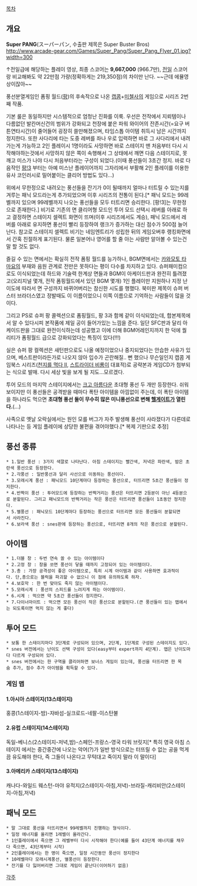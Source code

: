 [[목차]]


== 개요 ==

'''Super PANG'''(スーパーパン, 수출판 제목은 Super Buster Bros)
http://www.arcade-gear.com/Games/Super_Pang/Super_Pang_Flyer_01.jpg?width=300

{{{#!html
<script type="text/javascript" src="http://ext.nicovideo.jp/thumb_watch/sm10502726"></script><noscript><a href="http://www.nicovideo.jp/watch/sm10502726">【ニコニコ動画】スーパーパン （カプコン／ミッチェル・1990.11） ツアーモード</a></noscript>
}}}
↑전일급에 해당하는 플레이 영상, 최종 스코어는 '''9,667,000''' (966.7만), [[전일]] 스코어랑 비교해봐도 약 22만점 가량(정확하게는 219,350점)의 차이만 난다. ~~근데 에뮬영상이잖아~~

풍선분열게임인 폼핑 월드([[팡]])의 후속작으로 나온 [[캡콤]]+[[미첼]]사의 게임으로 시리즈 2번째 작품.

기본 룰은 동일하지만 시스템적으로 엄청난 진화를 이룩. 우선은 전작에서 지뢰템이나 다름없던 발칸머신건의 범위가 강화되고 천장에 붙은 파워 와이어의 잔존시간(=요구 버튼연타시간)이 줄어들어 굉장히 쓸만해졌으며, 타임스톱 아이템 취득시 남은 시간까지 정지한다. 또한 사다리에 타는 도중 레버를 좌나 우로 입력하면 바로 그 사다리에서 내려가는게 가능하고 2인 플레이시 1명이라도 사망하면 바로 스테이지 맨 처음부터 다시 시작해야하는것에서 사망하지 않은 쪽이 속행해서 그 상태에서 깨면 다음 스테이지로, 못 깨고 미스가 나야 다시 처음부터라는 구성이 되었다.(이때 풍선들이 3초간 정지. 바로 다음작인 [[팡!3]] 부터는 아예 미스난 플레이어까지 그자리에서 부활해 2인 플레이를 이용한 유사 코인러시로 밀어붙이는 클리어 방법도 있다…)

위에서 무한정으로 내려오는 풍선들을 잔기가 0이 될때까지 얼마나 터트릴 수 있는지를 겨루는 패닉 모드라는게 추가되었으며 이후 시리즈의 전통이 된다.[* 패닉 모드는 99레벨까지 있으며 99레벨까지 나오는 풍선들을 모두 터트리면 승리한다. [팡!3]는 무한정으로 존재한다.] 비기로 기존의 면 클리어형 모드인 투어 모드 선택시 레버를 아래로 하고 결정하면 스테이지 셀렉트 화면이 뜨며(이후 시리즈에서도 계승), 패닉 모드에서 레버를 아래로 유지하면 풍선이 빨리 등장하여 랭크가 증가하는 대신 점수가 500점 늘어난다.
참고로 스테이지 셀렉트 비기는 네임엔트리가 성립한 뒤의 게임오버후 랭킹화면에서 간혹 친절하게 표기된다. 물론 일본어나 영어를 할 줄 아는 사람만 알아볼 수 있는건 말 할 것도 없다.

즐길 수 있는 면에서는 확실히 전작 폼핑 월드를 능가하나, BGM면에서는 [[카와모토 타마요]]의 부재와 음원 관계로 전만은 못하다는 평이 다수를 차지하고 있다. 슈퍼패미컴으로도 이식되었는데 하드와 기술력 한계상 면들과 BGM이 아케이드판과 완전히 틀려졌고(오리지널 몇개, 전작 폼핑월드에서 있던 BGM 몇개) 1인 플레이만 지원하나 지정 난이도에 따라서 면 구성까지 바뀌어버리는 참신한 시도를 행했다. 북미판 제목이 슈퍼 버스터 브라더스였고 정발때도 이 이름이었으니 이쪽 이름으로 기억하는 사람들이 많을 것이다.

그리고 PS로 슈퍼 팡 콜렉션으로 폼핑월드, 팡 3과 함께 같이 이식되었는데, 합본제목에서 알 수 있다시피 본작품에 제일 공이 들어가있는 느낌을 준다. 일단 SFC판과 달리 아케이드판을 그대로 완전이식하는데 성공했고 이에 더해 BGM어레인지까지 한 덕에 퀄리티가 폼핑월드 급으로 강화되었다는 특징이 있다(!!!)

실은 슈퍼 팡 컬렉션은 새턴판으로도 나올 예정이었으나 중지되었다는 안습한 사유가 있으며, 베스트판이라든가로 나오지 않아 입수가 곤란해질.. 뻔 했으나 무슨일인지 캡콤 게임북스 시리즈([[천지를 먹다 II]], [[스트라이더 비룡]]이 대표적)로 공략본과 게임CD가 첨부되는 식으로 발매. 다시 세상 빛을 보게 될 지도…모르겠다.

투어 모드의 마지막 스테이지에서는 [[크고 아름다운]] 초대형 풍선 두 개만 등장한다. 쉬워 보이지만 이 풍선들은 공격받을 때마다 폭탄 아이템을 아낌없이 주는데, 이 폭탄 아이템을 하나라도 먹으면 '''초대형 풍선 둘이 무수히 많은 미니풍선으로 변해 [[헬게이트]]가 열린다.'''(...)

사족으로 옛날 오락실에서는 원인 모를 버그가 자주 발생해 풍선이 사라졌다가 다른데로 나타나는 등 게임 플레이에 상당한 불편을 겪어야했다.[* 복제 기판으로 추정]


== 풍선 종류 ==
 * 1.일반 풍선 : 3가지 색깔로 나타난다. 아침 스테이지는 빨간색, 저녁은 파란색, 밤은 초란색 풍선으로 등장한다.
 * 2.각풍선 : 일반풍선과 달리 사선으로 이동하는 풍선이다.
 * 3.모래시계 풍선 : 패닉모드 10단계마다 등장하는 풍선으로, 터뜨리면 5초간 풍선들이 정지한다.
 * 4.반짝이 풍선 : 투어모드에 등장하는 반짝거리는 풍선은 터뜨리면 2등분이 아닌 4등분으로 분할된다. 그리고 패닉모드의 반짝거리는 작은 풍선은 터뜨리면 풍선들이 1초동안 정지한다.
 * 5.별풍선 : 패닉모드 10단계마다 등장하는 풍선으로 터뜨리면 모든 풍선들이 분할되면서 사라진다.
 * 6.보라색 풍선 : snes판에 등장하는 풍선으로, 터뜨리면 8개의 작은 풍선으로 분할된다.
== 아이템 ==
 * 1.더블 창 : 두번 연속 쏠 수 있는 아이템이다
 * 2.고정 창 : 창을 쏘면 풍선이 닿을 때까지 고정되어 있는 아이템이다.
 * 3.총 : 가장 공격성이 좋은 아이템으로, 특히 시계 아이템과 같이 사용하면 효과적이다. 단,총으로는 블럭을 파괴할 수 없으니 이 점에 유의하도록 하자.
 * 4.보호막 : 한 번 맞아도 죽지 않는 아이템이다.
 * 5.모래시계 : 풍선의 스피드를 느려지게 하는 아이템이다.
 * 6.시계 : 먹으면 약 5초간 풍선들이 정지한다.
 * 7.다이너마이트 : 먹으면 모든 풍선이 작은 풍선으로 분할된다.(큰 풍선들이 있는 맵에서는 되도록이면 먹지 않는 게 좋다)


== 투어 모드 ==
 * 보통 한 스테이지마다 3단계로 구성되어 있으며, 2단계, 1단계로 구성된 스테이지도 있다.
 * snes 버전에서는 난이도 선택 구성이 있다(easy부터 expert까지 4단계). 맵은 난이도마다 다르게 구성되어 있다.
 * snes 버전에서는 한 구역을 클리어하면 보너스 게임이 있는데, 풍선을 터뜨리면 한 목숨 추가, 점수 추가 아이템을 획득할 수 있다.

=== 게임 맵 ===
==== 1.아시아 스테이지(13스테이지) ====
홍콩(1스테이지-밤)-자바섬-실크로드-네팔-이스탄불

==== 2.유럽 스테이지(14스테이지) ====
독일-베니스(2스테이지-저녁,밤)-스페인-프랑스-영국 타워 브릿지[* 특히 영국 아침 스테이지 에서는 중간중간에 나오는 악어(?)가 일반 방식으로는 터뜨릴 수 없는 공을 먹게끔 유도해야 한다, 즉 그들이 나온다고 무턱대고 죽이지 말라 이 말이다]

==== 3.아메리카 스테이지(13스테이지) ====
캐나다-와일드 웨스턴-마야 유적지(2스테이지-아침,저녁)-브라질-캐리비안(2스테이지-아침,저녁)

== 패닉 모드 ==
 * 말 그대로 풍선을 터뜨리면서 99레벨까지 진행하는 형식이다.
 * 일정 에너지를 올리면 1레벨이 올라간다.
 * 1인플레이에서 죽으면 그 레벨부터 다시 시작해야 한다(예를 들어 43단계 에너지를 채우다 죽으면, 43단계부터 시작)
 * 2인플레이에서는 한 명이 죽으면, 일정 시간동안 풍선이 정지한다
 * 10레벨마다 모래시계풍선, 별풍선이 등장한다.
 * 잔기를 다 잃어버리면 그대로 게임이 끝난다(이어하기 없음)

[[각주]]
